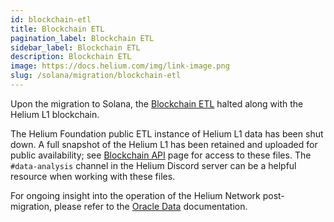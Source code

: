 ```yaml
---
id: blockchain-etl
title: Blockchain ETL
pagination_label: Blockchain ETL
sidebar_label: Blockchain ETL
description: Blockchain ETL
image: https://docs.helium.com/img/link-image.png
slug: /solana/migration/blockchain-etl
---
```



Upon the migration to Solana, the [Blockchain ETL](https://github.com/helium/blockchain-etl) halted
along with the Helium L1 blockchain.

The Helium Foundation public ETL instance of Helium L1 data has been shut down. A full snapshot of
the Helium L1 has been retained and uploaded for public availability; see
[Blockchain API](/solana/migration/blockchain-api) page for access to these files. The
`#data-analysis` channel in the Helium Discord server can be a helpful resource when working with
these files.

For ongoing insight into the operation of the Helium Network post-migration, please refer to the
[Oracle Data](/oracles/oracle-data) documentation.
